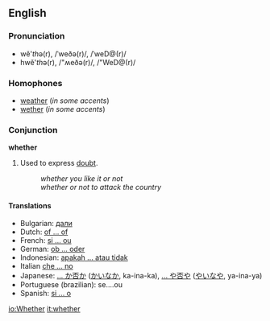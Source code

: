 ==English==

{{rank|during|several|either|338|whether|city|held|help}}

===Pronunciation===
*wĕ'<i>th</i>ə(r), /ˈweðə(r)/, /ˈweD@(r)/
*hwĕ'<i>th</i>ə(r), /"ʍeðə(r)/, /"WeD@(r)/

===Homophones===
*[[weather]] (''in some accents'')
*[[wether]] (''in some accents'')

===Conjunction===
'''whether'''
# Used to express [[doubt]].
#:''whether you like it or not''
#:''whether or not to attack the country''

====Translations====
*Bulgarian: [[дали]]
*Dutch: [[of ... of]]
*French: [[si ... ou]]
*German: [[ob ... oder]]
*Indonesian: [[apakah ... atau tidak]]
*Italian [[che ... no]]
*Japanese: [[... か否か]] ([[かいなか]], ka-ina-ka), [[... や否や]] ([[やいなや]], ya-ina-ya)
*Portuguese (brazilian): se....ou
*Spanish: [[si ... o]]

[[io:Whether]]
[[it:whether]]